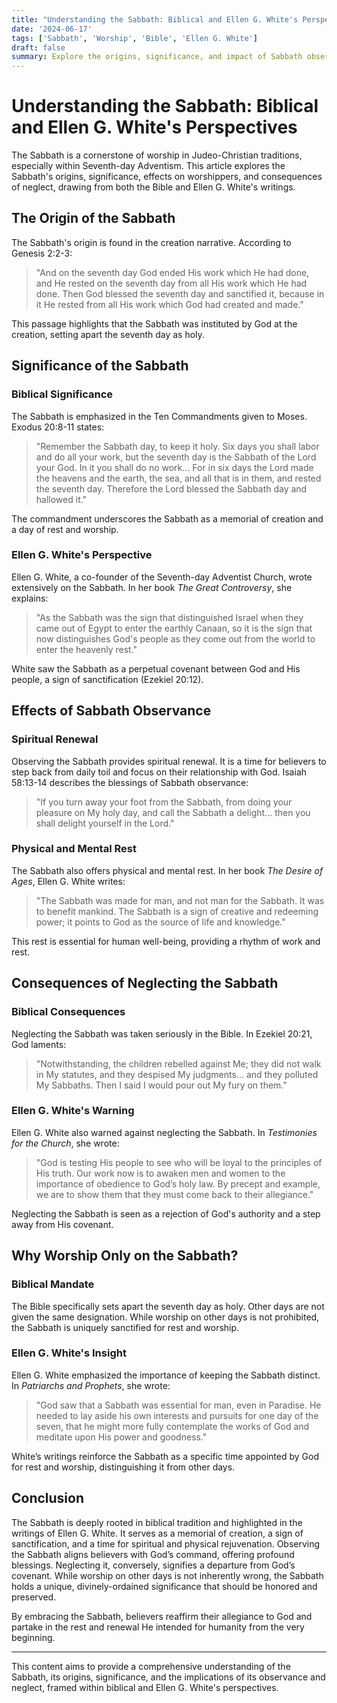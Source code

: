```yaml
---
title: "Understanding the Sabbath: Biblical and Ellen G. White's Perspectives"
date: '2024-06-17'
tags: ['Sabbath', 'Worship', 'Bible', 'Ellen G. White']
draft: false
summary: Explore the origins, significance, and impact of Sabbath observance through biblical texts and the writings of Ellen G. White.
---
```


# Understanding the Sabbath: Biblical and Ellen G. White's Perspectives

The Sabbath is a cornerstone of worship in Judeo-Christian traditions, especially within Seventh-day Adventism. This article explores the Sabbath's origins, significance, effects on worshippers, and consequences of neglect, drawing from both the Bible and Ellen G. White's writings.

## The Origin of the Sabbath

The Sabbath's origin is found in the creation narrative. According to Genesis 2:2-3:

> "And on the seventh day God ended His work which He had done, and He rested on the seventh day from all His work which He had done. Then God blessed the seventh day and sanctified it, because in it He rested from all His work which God had created and made."

This passage highlights that the Sabbath was instituted by God at the creation, setting apart the seventh day as holy.

## Significance of the Sabbath

### Biblical Significance

The Sabbath is emphasized in the Ten Commandments given to Moses. Exodus 20:8-11 states:

> "Remember the Sabbath day, to keep it holy. Six days you shall labor and do all your work, but the seventh day is the Sabbath of the Lord your God. In it you shall do no work... For in six days the Lord made the heavens and the earth, the sea, and all that is in them, and rested the seventh day. Therefore the Lord blessed the Sabbath day and hallowed it."

The commandment underscores the Sabbath as a memorial of creation and a day of rest and worship.

### Ellen G. White's Perspective

Ellen G. White, a co-founder of the Seventh-day Adventist Church, wrote extensively on the Sabbath. In her book *The Great Controversy*, she explains:

> "As the Sabbath was the sign that distinguished Israel when they came out of Egypt to enter the earthly Canaan, so it is the sign that now distinguishes God's people as they come out from the world to enter the heavenly rest."

White saw the Sabbath as a perpetual covenant between God and His people, a sign of sanctification (Ezekiel 20:12).

## Effects of Sabbath Observance

### Spiritual Renewal

Observing the Sabbath provides spiritual renewal. It is a time for believers to step back from daily toil and focus on their relationship with God. Isaiah 58:13-14 describes the blessings of Sabbath observance:

> "If you turn away your foot from the Sabbath, from doing your pleasure on My holy day, and call the Sabbath a delight... then you shall delight yourself in the Lord."

### Physical and Mental Rest

The Sabbath also offers physical and mental rest. In her book *The Desire of Ages*, Ellen G. White writes:

> "The Sabbath was made for man, and not man for the Sabbath. It was to benefit mankind. The Sabbath is a sign of creative and redeeming power; it points to God as the source of life and knowledge."

This rest is essential for human well-being, providing a rhythm of work and rest.

## Consequences of Neglecting the Sabbath

### Biblical Consequences

Neglecting the Sabbath was taken seriously in the Bible. In Ezekiel 20:21, God laments:

> "Notwithstanding, the children rebelled against Me; they did not walk in My statutes, and they despised My judgments... and they polluted My Sabbaths. Then I said I would pour out My fury on them."

### Ellen G. White's Warning

Ellen G. White also warned against neglecting the Sabbath. In *Testimonies for the Church*, she wrote:

> "God is testing His people to see who will be loyal to the principles of His truth. Our work now is to awaken men and women to the importance of obedience to God’s holy law. By precept and example, we are to show them that they must come back to their allegiance."

Neglecting the Sabbath is seen as a rejection of God's authority and a step away from His covenant.

## Why Worship Only on the Sabbath?

### Biblical Mandate

The Bible specifically sets apart the seventh day as holy. Other days are not given the same designation. While worship on other days is not prohibited, the Sabbath is uniquely sanctified for rest and worship.

### Ellen G. White's Insight

Ellen G. White emphasized the importance of keeping the Sabbath distinct. In *Patriarchs and Prophets*, she wrote:

> "God saw that a Sabbath was essential for man, even in Paradise. He needed to lay aside his own interests and pursuits for one day of the seven, that he might more fully contemplate the works of God and meditate upon His power and goodness."

White’s writings reinforce the Sabbath as a specific time appointed by God for rest and worship, distinguishing it from other days.

## Conclusion

The Sabbath is deeply rooted in biblical tradition and highlighted in the writings of Ellen G. White. It serves as a memorial of creation, a sign of sanctification, and a time for spiritual and physical rejuvenation. Observing the Sabbath aligns believers with God’s command, offering profound blessings. Neglecting it, conversely, signifies a departure from God’s covenant. While worship on other days is not inherently wrong, the Sabbath holds a unique, divinely-ordained significance that should be honored and preserved.

By embracing the Sabbath, believers reaffirm their allegiance to God and partake in the rest and renewal He intended for humanity from the very beginning.

---

This content aims to provide a comprehensive understanding of the Sabbath, its origins, significance, and the implications of its observance and neglect, framed within biblical and Ellen G. White's perspectives.